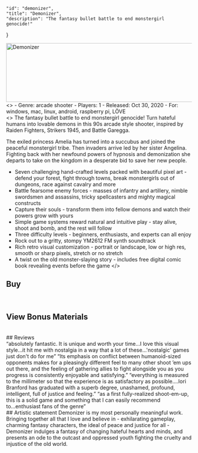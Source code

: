 

    "id": "demonizer",
    "title": "Demonizer",
    "description": "The fantasy bullet battle to end monstergirl genocide!"
}

<div>
  <img
    class="logo"
    srcset={Logo}
    alt="Demonizer"
    width="640"
    height="160"
  />
  <section>
    <article>
      <Gallery items={GalleryItems} showActive={true}/>
<>
- Genre: arcade shooter
- Players: 1
- Released: Oct 30, 2020
- For: windows, mac, linux, android, raspberry pi, LÖVE
</>
    </article>
    <article>
<>
The fantasy bullet battle to end monstergirl genocide! Turn hateful humans into lovable demons in this 90s arcade style shooter, inspired by Raiden Fighters, Strikers 1945, and Battle Garegga.

The exiled princess Amelia has turned into a succubus and joined the peaceful monstergirl tribe. Then invaders arrive led by her sister Angelina. Fighting back with her newfound powers of hypnosis and demonization she departs to take on the kingdom in a desperate bid to save her new people.

- Seven challenging hand-crafted levels packed with beautiful pixel art - defend your forest, fight through towns, break monstergirls out of dungeons, race against cavalry and more
- Battle fearsome enemy forces - masses of infantry and artillery, nimble swordsmen and assassins, tricky spellcasters and mighty magical constructs
- Capture their souls - transform them into fellow demons and watch their powers grow with yours
- Simple game systems reward natural and intuitive play - stay alive, shoot and bomb, and the rest will follow
- Three difficulty levels - beginners, enthusiasts, and experts can all enjoy
- Rock out to a gritty, stompy YM2612 FM synth soundtrack
- Rich retro visual customization - portrait or landscape, low or high res, smooth or sharp pixels, stretch or no stretch
- A twist on the old monster-slaying story - includes free digital comic book revealing events before the game
</>
    </article>
  </section>
## Buy
  <LinkButtons>
    <StoreLinkButton
      store="itch.io"
      oses={["windows", "linux", "apple", "android",]}
      href="https://ioribranford.itch.io/demonizer"
    />
    <StoreLinkButton
      store="Steam"
      oses={["windows", "linux"]}
      href="https://store.steampowered.com/app/1091390/Demonizer"
    />
  </LinkButtons>
  <br/>
  <LinkButtons>
    <LinkButton href='/demonizer/bonus'><h2>View Bonus Materials</h2></LinkButton>
  </LinkButtons>
  <br/>
## Reviews
  <section>
    <ReviewQuote source='The Electric Underground' href="https://www.youtube.com/watch?v=F_kMbAAn8X8">
      “absolutely fantastic. It is unique and worth your time...I love this visual style...it hit me with nostalgia in a way that a lot of these...'nostalgic' games just don't do for me”
    </ReviewQuote>
    <ReviewQuote source='Rice Digital' href='https://ricedigital.co.uk/blissful-death-demonizer/'>
      “Its emphasis on conflict between humanoid-sized opponents makes for a pleasingly different feel to many other shoot ’em ups out there, and the feeling of gathering allies to fight alongside you as you progress is consistently enjoyable and satisfying.”
    </ReviewQuote>
    <ReviewQuote source='Isla de Monos' href='https://islademonos.com/analisis/demonizer-el-odio-al-diferente/'>
      “everything is measured to the millimeter so that the experience is as satisfactory as possible....Iori Branford has graduated with a superb degree, unashamed, profound, intelligent, full of justice and feeling.”
    </ReviewQuote>
    <ReviewQuote source='RFGeneration' href='http://rfgeneration.com/podcasts/shmupclub/?name=2021-04-16_stcc_episode_033_demonizer.mp3'>
      “as a first fully-realized shoot-em-up, this is a solid game and something that I can easily recommend to...enthusiast fans of the genre”
    </ReviewQuote>
  </section>
  <section style={{gridTemplateColumns: '1fr'}}>
    <article style={{maxWidth: '640px'}}>
## Artistic statement
Demonizer is my most personally meaningful work. Bringing together all that I love and believe in - exhilarating gameplay, charming fantasy characters, the ideal of peace and justice for all - Demonizer indulges a fantasy of changing hateful hearts and minds, and presents an ode to the outcast and oppressed youth fighting the cruelty and injustice of the old world.
    </article>
  </section>
</div>
